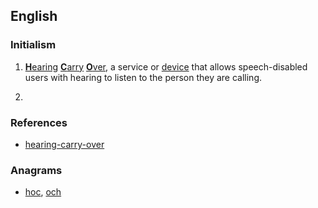 ==English==

===Initialism===
{{rfc-header|Initialism}}
{{head|en|initialism}}

# [[hearing|'''H'''earing]] [[carry|'''C'''arry]] [[over|'''O'''ver]], a service or [[device]] that allows speech-disabled users with hearing to listen to the person they are calling.
# {{label|en|astronomy}} {{initialism of|w:Harvard College Observatory|Harvard College Observatory|lang=en}}

===References===
* [http://www.myrelay.com/traditional-relay/hco-hearing-carry-over.en.html hearing-carry-over]

===Anagrams===
* [[hoc#English|hoc]], [[och#English|och]]